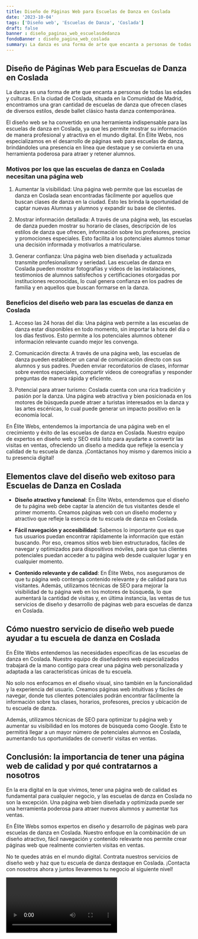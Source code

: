 ```yaml
---
title: Diseño de Páginas Web para Escuelas de Danza en Coslada
date: '2023-10-04'
tags: ['Diseño web', 'Escuelas de Danza', 'Coslada']
draft: false
banner : diseño_paginas_web_escuelasdedanza
fondoBanner : diseño_pagina_web_coslada
summary: La danza es una forma de arte que encanta a personas de todas las edades y culturas. En la ciudad de Coslada, situada en la Comunidad de Madrid, encontramos una gran cantidad de escuelas de danza que ofrecen clases de diversos estilos, desde ballet clásico hasta danza contemporánea.
---
```


## Diseño de Páginas Web para Escuelas de Danza en Coslada

La danza es una forma de arte que encanta a personas de todas las edades y culturas. En la ciudad de Coslada, situada en la Comunidad de Madrid, encontramos una gran cantidad de escuelas de danza que ofrecen clases de diversos estilos, desde ballet clásico hasta danza contemporánea.

El diseño web se ha convertido en una herramienta indispensable para las escuelas de danza en Coslada, ya que les permite mostrar su información de manera profesional y atractiva en el mundo digital. En Élite Webs, nos especializamos en el desarrollo de páginas web para escuelas de danza, brindándoles una presencia en línea que destaque y se convierta en una herramienta poderosa para atraer y retener alumnos.

### Motivos por los que las escuelas de danza en Coslada necesitan una página web

1. Aumentar la visibilidad: Una página web permite que las escuelas de danza en Coslada sean encontradas fácilmente por aquellos que buscan clases de danza en la ciudad. Esto les brinda la oportunidad de captar nuevas Alumnas y alumnos y expandir su base de clientes.

2. Mostrar información detallada: A través de una página web, las escuelas de danza pueden mostrar su horario de clases, descripción de los estilos de danza que ofrecen, información sobre los profesores, precios y promociones especiales. Esto facilita a los potenciales alumnos tomar una decisión informada y motivarlos a matricularse.

3. Generar confianza: Una página web bien diseñada y actualizada transmite profesionalismo y seriedad. Las escuelas de danza en Coslada pueden mostrar fotografías y videos de las instalaciones, testimonios de alumnos satisfechos y certificaciones otorgadas por instituciones reconocidas, lo cual genera confianza en los padres de familia y en aquellos que buscan formarse en la danza.

### Beneficios del diseño web para las escuelas de danza en Coslada

1. Acceso las 24 horas del día: Una página web permite a las escuelas de danza estar disponibles en todo momento, sin importar la hora del día o los días festivos. Esto permite a los potenciales alumnos obtener información relevante cuando mejor les convenga.

2. Comunicación directa: A través de una página web, las escuelas de danza pueden establecer un canal de comunicación directo con sus alumnos y sus padres. Pueden enviar recordatorios de clases, informar sobre eventos especiales, compartir vídeos de coreografías y responder preguntas de manera rápida y eficiente.

3. Potencial para atraer turismo: Coslada cuenta con una rica tradición y pasión por la danza. Una página web atractiva y bien posicionada en los motores de búsqueda puede atraer a turistas interesados en la danza y las artes escénicas, lo cual puede generar un impacto positivo en la economía local.

En Élite Webs, entendemos la importancia de una página web en el crecimiento y éxito de las escuelas de danza en Coslada. Nuestro equipo de expertos en diseño web y SEO está listo para ayudarte a convertir las visitas en ventas, ofreciendo un diseño a medida que refleje la esencia y calidad de tu escuela de danza. ¡Contáctanos hoy mismo y daremos inicio a tu presencia digital!

<GifSeo />

<Cta />

## Elementos clave del diseño web exitoso para Escuelas de Danza en Coslada

- **Diseño atractivo y funcional**: En Élite Webs, entendemos que el diseño de tu página web debe captar la atención de tus visitantes desde el primer momento. Creamos páginas web con un diseño moderno y atractivo que refleje la esencia de tu escuela de danza en Coslada.

- **Fácil navegación y accesibilidad**: Sabemos lo importante que es que tus usuarios puedan encontrar rápidamente la información que están buscando. Por eso, creamos sitios web bien estructurados, fáciles de navegar y optimizados para dispositivos móviles, para que tus clientes potenciales puedan acceder a tu página web desde cualquier lugar y en cualquier momento.

- **Contenido relevante y de calidad**: En Élite Webs, nos aseguramos de que tu página web contenga contenido relevante y de calidad para tus visitantes. Además, utilizamos técnicas de SEO para mejorar la visibilidad de tu página web en los motores de búsqueda, lo que aumentará la cantidad de visitas y, en última instancia, las ventas de tus servicios de diseño y desarrollo de páginas web para escuelas de danza en Coslada.

## Cómo nuestro servicio de diseño web puede ayudar a tu escuela de danza en Coslada

En Élite Webs entendemos las necesidades específicas de las escuelas de danza en Coslada. Nuestro equipo de diseñadores web especializados trabajará de la mano contigo para crear una página web personalizada y adaptada a las características únicas de tu escuela. 

No solo nos enfocamos en el diseño visual, sino también en la funcionalidad y la experiencia del usuario. Creamos páginas web intuitivas y fáciles de navegar, donde tus clientes potenciales podrán encontrar fácilmente la información sobre tus clases, horarios, profesores, precios y ubicación de tu escuela de danza.

Además, utilizamos técnicas de SEO para optimizar tu página web y aumentar su visibilidad en los motores de búsqueda como Google. Esto te permitirá llegar a un mayor número de potenciales alumnos en Coslada, aumentando tus oportunidades de convertir visitas en ventas.

## Conclusión: la importancia de tener una página web de calidad y por qué contratarnos a nosotros

En la era digital en la que vivimos, tener una página web de calidad es fundamental para cualquier negocio, y las escuelas de danza en Coslada no son la excepción. Una página web bien diseñada y optimizada puede ser una herramienta poderosa para atraer nuevos alumnos y aumentar tus ventas.

En Élite Webs somos expertos en diseño y desarrollo de páginas web para escuelas de danza en Coslada. Nuestro enfoque en la combinación de un diseño atractivo, fácil navegación y contenido relevante nos permite crear páginas web que realmente convierten visitas en ventas.

No te quedes atrás en el mundo digital. Contrata nuestros servicios de diseño web y haz que tu escuela de danza destaque en Coslada. ¡Contacta con nosotros ahora y juntos llevaremos tu negocio al siguiente nivel!

<Video />

<CtaBot job='Escuelas de Danza' city='Coslada'/>

<Gmaps query='Coslada+españa+maps' />